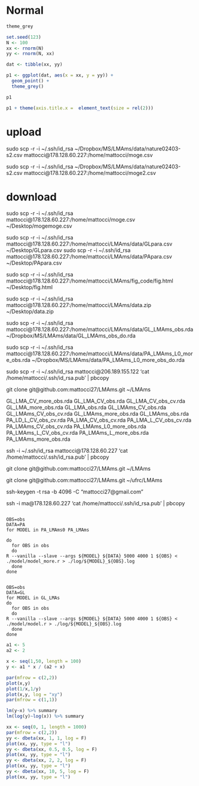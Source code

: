
# Normal

```r
theme_grey
```

```r
set.seed(123)
N <- 100
xx <- rnorm(N)
yy <- rnorm(N, xx)

dat <- tibble(xx, yy)
```

```r

p1 <- ggplot(dat, aes(x = xx, y = yy)) +
  geom_point() +
  theme_grey()

p1

```


```r
p1 + theme(axis.title.x =  element_text(size = rel(2)))
```



# upload

sudo scp -r -i ~/.ssh/id_rsa ~/Dropbox/MS/LMAms/data/nature02403-s2.csv mattocci@178.128.60.227:/home/mattocci/moge.csv

sudo scp -r -i ~/.ssh/id_rsa ~/Dropbox/MS/LMAms/data/nature02403-s2.csv mattocci@178.128.60.227:/home/mattocci/moge2.csv


# download

sudo scp -r -i ~/.ssh/id_rsa mattocci@178.128.60.227:/home/mattocci/moge.csv ~/Desktop/mogemoge.csv

sudo scp -r -i ~/.ssh/id_rsa mattocci@178.128.60.227:/home/mattocci/LMAms/data/GLpara.csv ~/Desktop/GLpara.csv
sudo scp -r -i ~/.ssh/id_rsa mattocci@178.128.60.227:/home/mattocci/LMAms/data/PApara.csv ~/Desktop/PApara.csv


sudo scp -r -i ~/.ssh/id_rsa mattocci@178.128.60.227:/home/mattocci/LMAms/fig_code/fig.html ~/Desktop/fig.html

sudo scp -r -i ~/.ssh/id_rsa mattocci@178.128.60.227:/home/mattocci/LMAms/data.zip ~/Desktop/data.zip


sudo scp -r -i ~/.ssh/id_rsa mattocci@178.128.60.227:/home/mattocci/LMAms/data/GL_LMAms_obs.rda ~/Dropbox/MS/LMAms/data/GL_LMAms_obs_do.rda 

sudo scp -r -i ~/.ssh/id_rsa mattocci@178.128.60.227:/home/mattocci/LMAms/data/PA_LMAms_L0_more_obs.rda ~/Dropbox/MS/LMAms/data/PA_LMAms_L0_more_obs_do.rda



sudo scp -r -i ~/.ssh/id_rsa mattocci@206.189.155.122 'cat /home/mattocci/.ssh/id_rsa.pub' | pbcopy

git clone git@github.com:mattocci27/LMAms.git ~/LMAms

GL_LMA_CV_more_obs.rda
GL_LMA_CV_obs.rda
GL_LMA_CV_obs_cv.rda
GL_LMA_more_obs.rda
GL_LMA_obs.rda
GL_LMAms_CV_obs.rda
GL_LMAms_CV_obs_cv.rda
GL_LMAms_more_obs.rda
GL_LMAms_obs.rda
PA_LD_L_CV_obs_cv.rda
PA_LMA_CV_obs_cv.rda
PA_LMA_L_CV_obs_cv.rda
PA_LMAms_CV_obs_cv.rda
PA_LMAms_L0_more_obs.rda
PA_LMAms_L_CV_obs_cv.rda
PA_LMAms_L_more_obs.rda
PA_LMAms_more_obs.rda



ssh -i ~/.ssh/id_rsa mattocci@178.128.60.227 'cat /home/mattocci/.ssh/id_rsa.pub' | pbcopy


git clone git@github.com:mattocci27/LMAms.git ~/LMAms

git clone git@github.com:mattocci27/LMAms.git ~/ufrc/LMAms

ssh-keygen -t rsa -b 4096 -C "mattocci27@gmail.com"



ssh -i ma@178.128.60.227 'cat /home/mattocci/.ssh/id_rsa.pub' | pbcopy

```

OBS=obs
DATA=PA
for MODEL in PA_LMAms0 PA_LMAms

do
  for OBS in obs
  do
R --vanilla --slave --args ${MODEL} ${DATA} 5000 4000 1 ${OBS} < ./model/model_more.r > ./log/${MODEL}_${OBS}.log
  done
done


OBS=obs
DATA=GL
for MODEL in GL_LMAs
do
  for OBS in obs
  do
R --vanilla --slave --args ${MODEL} ${DATA} 5000 4000 1 ${OBS} < ./model/model.r > ./log/${MODEL}_${OBS}.log
  done
done
```


```r

a1 <- 5
a2 <- 2

x <- seq(1,50, length = 100)
y <- a1 * x / (a2 + x)

par(mfrow = c(2,2))
plot(x,y)
plot(1/x,1/y)
plot(x,y, log = "xy")
par(mfrow = c(1,1))

lm(y~x) %>% summary
lm(log(y)~log(x)) %>% summary

xx <- seq(0, 1, length = 1000)
par(mfrow = c(2,2))
yy <- dbeta(xx, 1, 1, log = F)
plot(xx, yy, type = "l")
yy <- dbeta(xx, 0.5, 0.5, log = F)
plot(xx, yy, type = "l")
yy <- dbeta(xx, 2, 2, log = F)
plot(xx, yy, type = "l")
yy <- dbeta(xx, 10, 5, log = F)
plot(xx, yy, type = "l")

```

